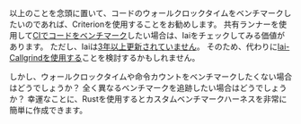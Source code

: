 以上のことを念頭に置いて、コードのウォールクロックタイムをベンチマークしたいのであれば、Criterionを使用することをお勧めします。
共有ランナーを使用して[CIでコードをベンチマーク][continuous benchmarking]したい場合は、Iaiをチェックしてみる価値があります。
ただし、Iaiは[3年以上更新されていません][github iai]。
そのため、代わりに[Iai-Callgrindを使用する][adapters iai callgrind]ことを検討するかもしれません。

しかし、ウォールクロックタイムや命令カウントをベンチマークしたくない場合はどうでしょうか？
全く異なるベンチマークを追跡したい場合はどうでしょうか？
幸運なことに、Rustを使用するとカスタムベンチマークハーネスを非常に簡単に作成できます。

[github iai]: https://github.com/bheisler/iai/commits/main/

[continuous benchmarking]: /ja/docs/explanation/continuous-benchmarking/
[adapters iai callgrind]: /ja/docs/explanation/adapters/#-rust-iai-callgrind

